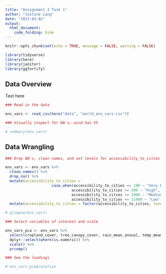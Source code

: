 ```yaml
---
title: "Assignment 3 Task 1"
author: "Justine Lang"
date: "2023-03-02"
output: 
  html_document: 
    code_folding: hide
---
```


```r
knitr::opts_chunk$set(echo = TRUE, message = FALSE, warning = FALSE)

library(tidyverse)
library(here)
library(janitor)
library(ggfortify)
```

## Data Overview

Text here

```r
### Read in the data

env_vars <- read_csv(here("data", "world_env_vars.csv"))
```

```r
### Visually inspect for NA's; wind has 55

# summary(env_vars)
```

## Data Wrangling

```r
### Drop NA's, clean names, and set levels for accessibility_to_cities

env_vars <- env_vars %>%
  clean_names() %>%
  drop_na() %>% 
  mutate(accessibility_to_cities =
                     case_when(accessibility_to_cities <= 100 ~ "Very High", 
                              accessibility_to_cities <= 500 ~ "High",
                              accessibility_to_cities <= 1000 ~ "Medium",
                              accessibility_to_cities <= 11000 ~ "Low")) %>% 
  mutate(accessibility_to_cities = factor(accessibility_to_cities, levels = c('Low', 'Medium', 'High', 'Very High')))

# glimpse(env_vars)
```

```r
### Select variables of interest and scale

env_vars_pca <- env_vars %>%
  select(cropland_cover, tree_canopy_cover, rain_mean_annual, temp_mean_annual, temp_annual_range, wind, cloudiness) %>% 
  dplyr::select(where(is.numeric)) %>%
  scale() %>%
  prcomp()

### See the loadings

# env_vars_pca$rotation
```















